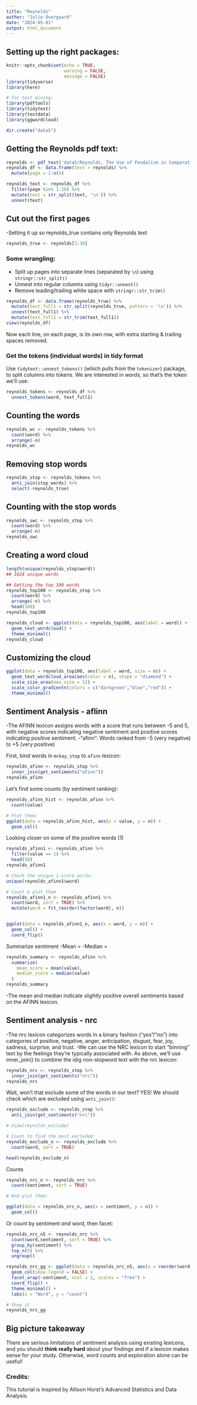 ```yaml
---
title: "Reynolds"
author: "Julie Overgaard"
date: "2024-05-01"
output: html_document
---
```


## Setting up the right packages:

```r
knitr::opts_chunk$set(echo = TRUE,
                      warning = FALSE,
                      message = FALSE)
library(tidyverse)
library(here)

# For text mining:
library(pdftools)
library(tidytext)
library(textdata) 
library(ggwordcloud)

dir.create("data5")

```

## Getting the Reynolds pdf text:

```r
reynolds <- pdf_text('data5/Reynolds, The Use of Feudalism in Comparative History.pdf')
reynolds_df <- data.frame(text = reynolds) %>% 
  mutate(page = 1:n())

reynolds_text <- reynolds_df %>% 
  filter(page %in% 1:20) %>% 
  mutate(text = str_split(text, '\n')) %>% 
  unnest(text)
```

## Cut out the first pages
-Setting it up so reynolds_true contains only Reynolds text
```r
reynolds_true <- reynolds[3:30]
```


### Some wrangling:
- Split up pages into separate lines (separated by `\n`) using `stringr::str_split()`
- Unnest into regular columns using `tidyr::unnest()`
- Remove leading/trailing white space with `stringr::str_trim()`

```r
reynolds_df <- data.frame(reynolds_true) %>% 
  mutate(text_full1 = str_split(reynolds_true, pattern = '\n')) %>% 
  unnest(text_full1) %>% 
  mutate(text_full1 = str_trim(text_full1))
view(reynolds_df)
```

Now each line, on each page, is its own row, with extra starting & trailing spaces removed. 

### Get the tokens (individual words) in tidy format

Use `tidytext::unnest_tokens()` (which pulls from the `tokenizer`) package, to split columns into tokens. We are interested in *words*, so that's the token we'll use:

```r
reynolds_tokens <- reynolds_df %>% 
  unnest_tokens(word, text_full1)
```

## Counting the words
```r
reynolds_wc <- reynolds_tokens %>% 
  count(word) %>% 
  arrange(-n)
reynolds_wc
```

## Removing stop words

```r
reynolds_stop <- reynolds_tokens %>% 
  anti_join(stop_words) %>% 
  select(-reynolds_true)
```

## Counting with the stop words

```r
reynolds_swc <- reynolds_stop %>% 
  count(word) %>% 
  arrange(-n)
reynolds_swc
```

## Creating a word cloud

```r
length(unique(reynolds_stop$word))
## 1624 unique words

## Getting the top 100 words
reynolds_top100 <- reynolds_stop %>% 
  count(word) %>% 
  arrange(-n) %>% 
  head(100)
reynolds_top100
```


```r
reynolds_cloud <- ggplot(data = reynolds_top100, aes(label = word)) +
  geom_text_wordcloud() +
  theme_minimal()
reynolds_cloud
```

## Customizing the cloud

```r
ggplot(data = reynolds_top100, aes(label = word, size = n)) +
  geom_text_wordcloud_area(aes(color = n), shape = "diamond") +
  scale_size_area(max_size = 12) +
  scale_color_gradientn(colors = c("darkgreen","blue","red")) +
  theme_minimal()
```

## Sentiment Analysis - aflinn
-The AFINN lexicon assigns words with a score that runs between -5 and 5, with negative scores indicating negative sentiment and positive scores indicating positive sentiment.
-"afinn": Words ranked from -5 (very negative) to +5 (very positive)

First, bind words in `mckay_stop` to `afinn` lexicon:
```r
reynolds_afinn <- reynolds_stop %>% 
  inner_join(get_sentiments("afinn"))
reynolds_afinn
```

Let's find some counts (by sentiment ranking):
```r
reynolds_afinn_hist <- reynolds_afinn %>% 
  count(value)

# Plot them: 
ggplot(data = reynolds_afinn_hist, aes(x = value, y = n)) +
  geom_col()
```

Looking closer on some of the positive words (1)
```r
reynolds_afinn1 <- reynolds_afinn %>% 
  filter(value == 1) %>% 
  head(50)
reynolds_afinn1
```



```r
# Check the unique 1-score words:
unique(reynolds_afinn1$word)

# Count & plot them
reynolds_afinn1_n <- reynolds_afinn1 %>% 
  count(word, sort = TRUE) %>% 
  mutate(word = fct_reorder(factor(word), n))


ggplot(data = reynolds_afinn1_n, aes(x = word, y = n)) +
  geom_col() +
  coord_flip()
```


Summarize sentiment
-Mean =
-Median =
```r
reynolds_summary <- reynolds_afinn %>% 
  summarize(
    mean_score = mean(value),
    median_score = median(value)
  )
reynolds_summary
```

-The mean and median indicate *slightly* positive overall sentiments based on the AFINN lexicon. 

## Sentiment analysis - nrc
-The nrc lexicon categorizes words in a binary fashion (“yes”/“no”) into categories of positive, negative, anger, anticipation, disgust, fear, joy, sadness, surprise, and trust.
-We can use the NRC lexicon to start "binning" text by the feelings they're typically associated with. As above, we'll use inner_join() to combine the idig non-stopword text with the nrc lexicon: 

```r
reynolds_nrc <- reynolds_stop %>% 
  inner_join(get_sentiments("nrc"))
reynolds_nrc
```

Wait, won't that exclude some of the words in our text? YES! We should check which are excluded using `anti_join()`:

```r
reynolds_exclude <- reynolds_stop %>% 
  anti_join(get_sentiments("nrc"))

# View(reynolds_exclude)

# Count to find the most excluded:
reynolds_exclude_n <- reynolds_exclude %>% 
  count(word, sort = TRUE)

head(reynolds_exclude_n)
```


Counts
```r
reynolds_nrc_n <- reynolds_nrc %>% 
  count(sentiment, sort = TRUE)

# And plot them:

ggplot(data = reynolds_nrc_n, aes(x = sentiment, y = n)) +
  geom_col()
```

Or count by sentiment *and* word, then facet:
```r
reynolds_nrc_n5 <- reynolds_nrc %>% 
  count(word,sentiment, sort = TRUE) %>% 
  group_by(sentiment) %>% 
  top_n(5) %>% 
  ungroup()

reynolds_nrc_gg <- ggplot(data = reynolds_nrc_n5, aes(x = reorder(word,n), y = n, fill = sentiment)) +
  geom_col(show.legend = FALSE) +
  facet_wrap(~sentiment, ncol = 2, scales = "free") +
  coord_flip() +
  theme_minimal() +
  labs(x = "Word", y = "count")

# Show it
reynolds_nrc_gg
```

## Big picture takeaway

There are serious limitations of sentiment analysis using existing lexicons, and you should **think really hard** about your findings and if a lexicon makes sense for your study. Otherwise, word counts and exploration alone can be useful! 

### Credits: 
This tutorial is inspired by Allison Horst's Advanced Statistics and Data Analysis.